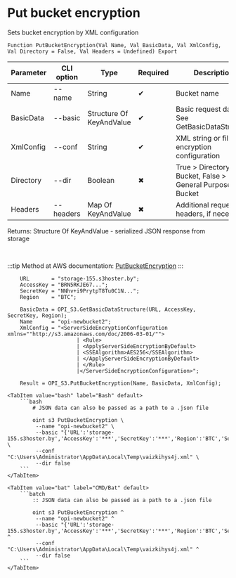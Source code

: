 ﻿---
sidebar_position: 4
---


# Put bucket encryption
 Sets bucket encryption by XML configuration



`Function PutBucketEncryption(Val Name, Val BasicData, Val XmlConfig, Val Directory = False, Val Headers = Undefined) Export`

  | Parameter | CLI option | Type | Required | Description |
  |-|-|-|-|-|
  | Name | --name | String | &#x2714; | Bucket name |
  | BasicData | --basic | Structure Of KeyAndValue | &#x2714; | Basic request data. See GetBasicDataStructure |
  | XmlConfig | --conf | String | &#x2714; | XML string or file of encryption configuration |
  | Directory | --dir | Boolean | &#x2716; | True > Directory Bucket, False > General Purpose Bucket |
  | Headers | --headers | Map Of KeyAndValue | &#x2716; | Additional request headers, if necessary |

  
  Returns:  Structure Of KeyAndValue - serialized JSON response from storage

<br/>

:::tip
Method at AWS documentation: [PutBucketEncryption](https://docs.aws.amazon.com/AmazonS3/latest/API/API_PutBucketEncryption.html)
:::
<br/>



```bsl title="1C:Enterprise/OneScript code example"
    URL       = "storage-155.s3hoster.by";
    AccessKey = "BRN5RKJE67...";
    SecretKey = "NNhv+i9PrytpT8Tu0C1N...";
    Region    = "BTC";

    BasicData = OPI_S3.GetBasicDataStructure(URL, AccessKey, SecretKey, Region);
    Name      = "opi-newbucket2";
    XmlConfig = "<ServerSideEncryptionConfiguration xmlns=""http://s3.amazonaws.com/doc/2006-03-01/"">
                      | <Rule>
                      | <ApplyServerSideEncryptionByDefault>
                      | <SSEAlgorithm>AES256</SSEAlgorithm>
                      | </ApplyServerSideEncryptionByDefault>
                      | </Rule>
                      |</ServerSideEncryptionConfiguration>";

    Result = OPI_S3.PutBucketEncryption(Name, BasicData, XmlConfig);
```
 

 <Tabs>
  
    <TabItem value="bash" label="Bash" default>
        ```bash
            # JSON data can also be passed as a path to a .json file
            
            oint s3 PutBucketEncryption \
             --name "opi-newbucket2" \
             --basic "{'URL':'storage-155.s3hoster.by','AccessKey':'***','SecretKey':'***','Region':'BTC','Service':'s3'}" \
             --conf "C:\Users\Administrator\AppData\Local\Temp\vaizkihys4j.xml" \
             --dir false
        ```
    </TabItem>
  
    <TabItem value="bat" label="CMD/Bat" default>
        ```batch
            :: JSON data can also be passed as a path to a .json file
            
            oint s3 PutBucketEncryption ^
             --name "opi-newbucket2" ^
             --basic "{'URL':'storage-155.s3hoster.by','AccessKey':'***','SecretKey':'***','Region':'BTC','Service':'s3'}" ^
             --conf "C:\Users\Administrator\AppData\Local\Temp\vaizkihys4j.xml" ^
             --dir false
        ```
    </TabItem>
</Tabs>



